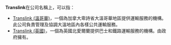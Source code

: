 '''Translink'''在公司名稱上，可以指：
* [[Translink_(溫哥華)|Translink (溫哥華)]]，一個為加拿大卑詩省大溫哥華地區提供運輸服務的機構。此公司負責管理及協調大溫地區內各樣公共運輸服務。
* [[Translink_(英國)|Translink (英國)]]，一個為英國北愛爾蘭提供巴士和鐵路運輸服務的機構。由政府擁有。

{{disambig|T|Cat=非中文名稱消歧義}}